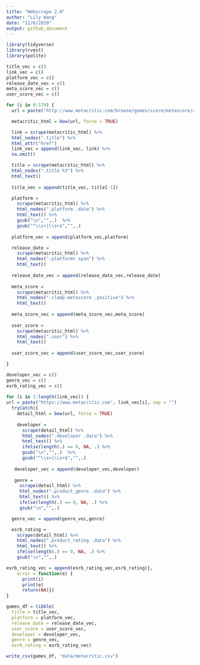 ```yaml
---
title: "Webscrape 2.0"
author: "Lily Wang"
date: "11/6/2020"
output: github_document
---
```


```r
library(tidyverse)
library(rvest)
library(polite)
```

```r
title_vec = c()
link_vec = c()
platform_vec = c()
release_date_vec = c()
meta_score_vec = c()
user_score_vec = c()

for (i in 0:179) {
  url = paste("http://www.metacritic.com/browse/games/score/metascore/all/psvita/filtered?view=detailed&page=", i, sep = "")

  metacritic_html = bow(url, force = TRUE)

  link = scrape(metacritic_html) %>% 
  html_nodes(".title") %>% 
  html_attr("href")
  link_vec = append(link_vec, link) %>% 
  na.omit()

  title = scrape(metacritic_html) %>% 
  html_nodes(".title h3") %>% 
  html_text() 
  
  title_vec = append(title_vec, title[-1])

  platform = 
    scrape(metacritic_html) %>% 
    html_nodes(".platform .data") %>% 
    html_text() %>% 
    gsub("\n","",.)  %>% 
    gsub("^\\s+|\\s+$","",.) 
  
  platform_vec = append(platform_vec,platform)

  release_date = 
    scrape(metacritic_html) %>% 
    html_nodes(".platform+ span") %>% 
    html_text()
  
  release_date_vec = append(release_date_vec,release_date)
  
  meta_score = 
    scrape(metacritic_html) %>% 
    html_nodes(".clamp-metascore .positive") %>% 
    html_text() 
  
  meta_score_vec = append(meta_score_vec,meta_score)
  
  user_score = 
    scrape(metacritic_html) %>% 
    html_nodes(".user") %>% 
    html_text()
  
  user_score_vec = append(user_score_vec,user_score)

}

```

```r
developer_vec = c()
genre_vec = c()
esrb_rating_vec = c()
 
for (i in 1:length(link_vec)) {
url = paste("https://www.metacritic.com", link_vec[i], sep = "")
  tryCatch({
    detail_html = bow(url, force = TRUE)
    
    developer = 
      scrape(detail_html) %>% 
      html_nodes(".developer .data") %>% 
      html_text() %>% 
      ifelse(length(.) == 0, NA, .) %>% 
      gsub("\n","",.)  %>% 
      gsub("^\\s+|\\s+$","",.)
    
   developer_vec = append(developer_vec,developer)
    
   genre = 
     scrape(detail_html) %>% 
     html_nodes(".product_genre .data") %>% 
     html_text() %>% 
     ifelse(length(.) == 0, NA, .) %>% 
     gsub("\n","",.)

  genre_vec = append(genre_vec,genre)

  esrb_rating = 
    scrape(detail_html) %>% 
    html_nodes(".product_rating .data") %>% 
    html_text() %>% 
    ifelse(length(.) == 0, NA, .) %>% 
    gsub("\n","",.)

esrb_rating_vec = append(esrb_rating_vec,esrb_rating)},
    error = function(e) {
      print(i)
      print(e)
      return(NA)}) 
}
```

```r
games_df = tibble(
  title = title_vec,
  platform = platform_vec,
  release_date = release_date_vec,
  user_score = user_score_vec,
  developer = developer_vec,
  genre = genre_vec,
  esrb_rating = esrb_rating_vec)

write_csv(games_df, "data/metacritic.csv")
```

